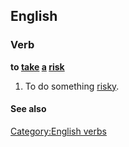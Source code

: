==English==

===Verb===
'''to [[take]] [[a]] [[risk]]'''

# {{idiom}} To do something [[risky]].

====See also====
{{xsee|[[Appendix:Collocations of do, have, make, and take]]}}

[[Category:English verbs]]